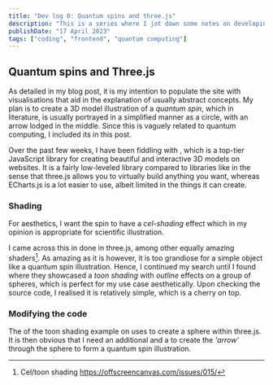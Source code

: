 ```yaml
---
title: "Dev log 0: Quantum spins and three.js"
description: "This is a series where I jot down some notes on developing this site"
publishDate: "17 April 2023"
tags: ["coding", "frontend", "quantum computing"]
---
```



## Quantum spins and Three.js

As detailed in my <BlogAnchor href="/posts/simple-interactive-plot-example" innerHTML="Interactive plot"/> blog post, it is my intention to populate the site with visualisations that aid in the explanation of usually abstract concepts. My plan is to create a 3D model illustration of a _quantum spin_, which in literature, is usually portrayed in a simplified manner as a circle, with an arrow lodged in the middle. Since this is vaguely related to quantum computing, I included its <BlogAnchor href="/tags/quantum computing" innerHTML="tag"/> in this post.

Over the past few weeks, I have been fiddling with <BlogAnchor href="https://threejs.org/" innerHTML="three.js"/>, which is a top-tier JavaScript library for creating beautiful and interactive 3D models on websites. It is a fairly low-leveled library compared to libraries like <BlogAnchor href="https://echarts.apache.org/en/index.html" innerHTML="ECharts.js"/> in the sense that three.js allows you to virtually build anything you want, whereas ECharts.js is a lot easier to use, albeit limited in the things it can create.

### Shading

For aesthetics, I want the spin to have a _cel-shading_ effect which in my opinion is appropriate for scientific illustration.

I came across this <BlogAnchor href="https://spite.github.io/sketch/post-hope/index.html" innerHTML="amazing shader"/> in done in three.js, among other equally amazing shaders[^offscreencanvas]. As amazing as it is however, it is too grandiose for a simple object like a quantum spin illustration. Hence, I continued my search until I found <BlogAnchor href="https://threejs.org/examples/#webgl_materials_variations_toon" innerHTML="official three.js example"/> where they showcased a _toon shading_ with _outline_ effects on a group of spheres, which is perfect for my use case aesthetically. Upon checking the source code, I realised it is relatively simple, which is a cherry on top.

### Modifying the code

The <BlogAnchor innerHTML="source code" href="https://github.com/mrdoob/three.js/blob/master/examples/webgl_materials_variations_toon.html"/> of the toon shading example on <BlogAnchor href="https://threejs.org/" innerHTML="threejs.org"/> uses <BlogAnchor href="https://threejs.org/docs/#api/en/geometries/SphereGeometry" innerHTML="SphereGeometry"/> to create a sphere within three.js. It is then obvious that I need an additional <BlogAnchor href="https://threejs.org/docs/#api/en/geometries/CylinderGeometry" innerHTML="CylinderGeometry"/> and a <BlogAnchor href="https://threejs.org/docs/#api/en/geometries/ConeGeometry" innerHTML="ConeGeometry"/> to create the _'arrow'_ through the sphere to form a quantum spin illustration.

<SimpleSpin />

[^offscreencanvas]: Cel/toon shading https://offscreencanvas.com/issues/015/
